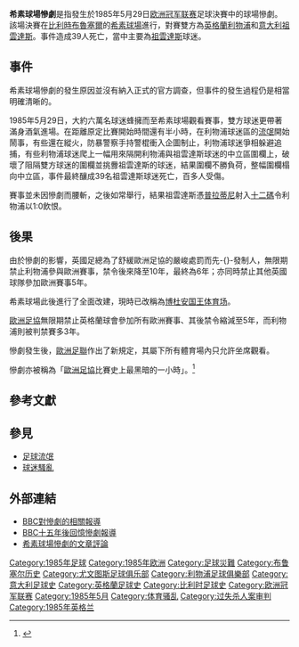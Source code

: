 {{noteTA
|T=zh-hans:海塞尔球场惨案;zh-hk:希素球場慘劇;zh-tw:海塞爾球場慘劇;
|1=zh-cn:海塞尔;zh-hk:希素;zh-tw:海塞爾;
|2=zh-hans:惨案;zh-hant:慘劇;
|3=zh-hans:尤文图斯;zh-hk:祖雲達斯;zh-tw:尤文圖斯;
|G1=足球
}}
{{Infobox|title= 希素球場慘劇
|image= 
|caption= 
|label1=賽果
|data1= [[1984–85年歐洲冠軍盃|1985年]][[歐洲冠軍聯賽|歐洲冠軍球會盃]][[1985年歐洲冠軍盃决赛|决赛]] {{br}} {{flagicon|ITA|size=20px}} [[尤文图斯足球俱乐部|尤文图斯]] 1 - 0 [[利物浦足球俱乐部|利物浦]] {{flagicon|ENG|size=20px}}
|label2= 日期
|data2= 1985年5月29日
|label3= 地点
|data3= {{BEL}}[[布鲁塞尔|布鲁塞尔]][[博杜安國王體育場|希素球場]]
|label4= 起因
|data4= 利物浦[[球迷骚乱|球迷骚乱]]和球场年久失修
|label5= 受伤
|data5= 600
|label6= 死亡
|data6= 39
|label7=结果
|data7=禁止其他英国球队参加欧洲赛事5年{{br}}（禁止利物浦参与欧洲赛事6年）<br>14名利物浦球迷被判过失杀人罪
}}
{{不是|希爾斯堡慘劇}}
'''希素球場慘劇'''是指發生於1985年5月29日[[歐洲冠軍球會盃|欧洲冠军联赛]]足球決賽中的球場慘劇。該場決賽在[[比利時|比利時]][[布魯塞爾|布魯塞爾]]的[[希素球場|希素球場]]進行，對賽雙方為[[英格蘭|英格蘭]][[利物浦足球俱樂部|利物浦]]和[[意大利|意大利]][[祖雲達斯|祖雲達斯]]。事件造成39人死亡，當中主要為[[祖雲達斯|祖雲達斯]]球迷。

==事件==
希素球場慘劇的發生原因並沒有納入正式的官方調查，但事件的發生過程仍是相當明確清晰的。

1985年5月29日，大約六萬名球迷蜂擁而至希素球場觀看賽事，雙方球迷更帶著滿身酒氣進場。在距離原定比賽開始時間還有半小時，在利物浦球迷區的[[足球流氓|流氓]]開始鬧事，有些還在縱火，防暴警察手持警棍衝入企圖制止，利物浦球迷爭相躲避追捕，有些利物浦球迷爬上一幅用來隔開利物浦與祖雲達斯球迷的中立區圍欄上，破壞了阻隔雙方球迷的圍欄並挑釁祖雲達斯的球迷，結果圍欄不勝負荷，整幅圍欄榻向中立區，事件最終釀成39名祖雲達斯球迷死亡，百多人受傷。

賽事並未因慘劇而腰斬，之後如常舉行，結果祖雲達斯憑[[普拉蒂尼|普拉蒂尼]]射入[[十二碼|十二碼]]令利物浦以1:0飲恨。

==後果==
由於慘劇的影響，英國足總為了舒緩歐洲足協的嚴峻處罰而先-{}-發制人，無限期禁止利物浦參與歐洲賽事，禁令後來降至10年，最終為6年；亦同時禁止其他英國球隊參加歐洲賽事5年。

希素球場此後進行了全面改建，現時已改稱為[[博杜安国王体育场|博杜安国王体育场]]。

[[歐洲足協|歐洲足協]]無限期禁止英格蘭球會參加所有歐洲賽事、其後禁令縮減至5年，而利物浦則被判禁賽多3年。

慘劇發生後，[[歐洲足聯|歐洲足聯]]作出了新規定，其屬下所有體育場內只允許坐席觀看。

慘劇亦被稱為「[[歐洲足協|歐洲足協]]比賽史上最黑暗的一小時」。<ref>{{cite news|first= |last= |author= |coauthors= |url=http://www.uefa.com/uefa/Keytopics/kind=2/newsId=300034.html |title=Olsson urges anti-racism action |work= |publisher=uefa.com |pages= |page= |date=2005年5月13日 |accessdate=2008年1月15日 |language=en |deadurl=yes |archiveurl=https://web.archive.org/web/20090827030656/http://www.uefa.com/uefa/Keytopics/kind%3D2/newsId%3D300034.html |archivedate=2009年8月27日 }}</ref>

==參考文獻==
<div class="references-small">
<references />
</div>

==參見==
*[[足球流氓|足球流氓]]
*[[球迷騷亂|球迷騷亂]]

==外部連結==
* [http://news.bbc.co.uk/1/hi/uk/768380.stm BBC對慘劇的相關報導] {{Wayback|url=http://news.bbc.co.uk/1/hi/uk/768380.stm |date=20160112222859 }}
* [http://news.bbc.co.uk/1/hi/uk/768142.stm BBC十五年後回憶慘劇報導] {{Wayback|url=http://news.bbc.co.uk/1/hi/uk/768142.stm |date=20160112222900 }}
* [https://web.archive.org/web/20110321174959/http://www.lfconline.com/news/loadsngl.asp?cid=EDB3 希素球場慘劇的文章評論]

{{布魯塞爾-首都大區}}

[[Category:1985年足球|Category:1985年足球]]
[[Category:1985年欧洲|Category:1985年欧洲]]
[[Category:足球災難|Category:足球災難]]
[[Category:布鲁塞尔历史|Category:布鲁塞尔历史]]
[[Category:尤文图斯足球俱乐部|Category:尤文图斯足球俱乐部]]
[[Category:利物浦足球俱樂部|Category:利物浦足球俱樂部]]
[[Category:意大利足球史|Category:意大利足球史]]
[[Category:英格蘭足球史|Category:英格蘭足球史]]
[[Category:比利时足球史|Category:比利时足球史]]
[[Category:欧洲冠军联赛|Category:欧洲冠军联赛]]
[[Category:1985年5月|Category:1985年5月]]
[[Category:体育骚乱|Category:体育骚乱]]
[[Category:过失杀人案审判|Category:过失杀人案审判]]
[[Category:1985年英格兰|Category:1985年英格兰]]